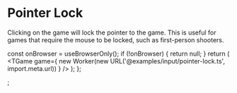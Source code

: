 # Pointer Lock

Clicking on the game will lock the pointer to the game. This is useful for games that require the mouse to be locked, such as first-person shooters.


  const onBrowser = useBrowserOnly();
  if (!onBrowser) {
    return null;
  }
  return (
    <TGame
      game={
        new Worker(new URL('@examples/input/pointer-lock.ts', import.meta.url))
      }
    />
  );
};

<Game />;
